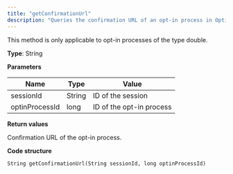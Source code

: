 ```yaml
---
title: "getConfirmationUrl"
description: "Queries the confirmation URL of an opt-in process in Optimizely Campaign."
---
```


This method is only applicable to opt-in processes of the type double.

**Type**: String

**Parameters**

| Name           | Type   | Value                    |
| -------------- | ------ | ------------------------ |
| sessionId      | String | ID of the session        |
| optinProcessId | long   | ID of the opt-in process |

**Return values**

Confirmation URL of the opt-in process.

**Code structure**

`String getConfirmationUrl(String sessionId, long optinProcessId)
`